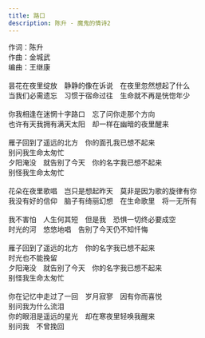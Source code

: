 ```yaml
---
title: 路口
description: 陈升 - 魔鬼的情诗2
---
```


作词：陈升<br />作曲：金城武<br />编曲：王继康<br /><br />昙花在夜里绽放　静静的像在诉说　在夜里忽然想起了什么<br />当我们必需遗忘　习惯于宿命过往　生命就不再是恍惚年少<br /><br />你我相逢在迷惘十字路口　忘了问你走那个方向<br />也许有天我拥有满天太阳　却一样在幽暗的夜里醒来<br /><br />雁子回到了遥远的北方　你的面孔我已想不起来<br />别问我生命太匆忙<br />夕阳淹没　就告别了今天　你的名字我已想不起来<br />别怪我生命太匆忙<br /><br />花朵在夜里歌唱　岂只是想起昨天　莫非是因为歌的旋律有你<br />我没有好的信仰　脑子有绮丽幻想　在生命歌里　将一无所有<br /><br />我不害怕　人生何其短　但是我　恐惧一切终必要成空<br />时光的河　悠悠地唱　告别了今天仍不知忏悔<br /><br />雁子回到了遥远的北方　你的名字我已想不起来<br />时光也不能挽留<br />夕阳淹没　就告别了今天　你的名字我已想不起来<br />别怪我生命太匆忙<br /><br />你在记忆中走过了一回　岁月寂寥　因有你而喜悦<br />别问我为什么流泪<br />你的眼泪是遥远的星光　却在寒夜里轻唤我醒来<br />别问我　不曾挽回